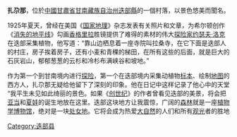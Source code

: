 {{Unreferenced |time=2011-10-16T01:36:35+00:00 }}
'''扎尕那'''，位於[[中國|中國]][[甘肅省|甘肅省]][[甘南藏族自治州|甘南藏族自治州]][[迭部縣|迭部縣]]的一個村落，以景色悠美而聞名。

1925年夏天，曾经在美国《[[国家地理|国家地理]]》杂志发表有关照片和文章，为希尔顿创作《[[消失的地平线|消失的地平线]]》勾画[[香格里拉|香格里拉]]胜镜提供了难得的素材的伟大[[探险家|探险家]][[约瑟夫·洛克|约瑟夫·洛克]]在迭部采集植物，他写道：“靠山边栖息着一座寺院叫拉桑寺，在它下面是迭部人的村庄，房子挨着房子，还有小麦和青稞的梯田，在所有这些的后面，就是巨大的石灰岩山，郁郁葱葱的云杉和冷杉布满峡谷和坡地。” 

作为第一个到甘南境内进行[[探险|探险]]，第一个在迭部境内采集动植物[[标本|标本]]、绘制[[地图|地图]]的西方人，扎尕那无疑给他留下了深刻的印象。他在日记中这样记录了他心中的天堂 “我平生未见如此绮丽的景色。如果《[[创世纪|创世纪]]》的作者曾看见迭部的美景，将会把[[亚当|亚当]]和[[夏娃|夏娃]]的诞生地放在这里。迭部这块地方让我震惊，广阔的[[森林|森林]]就是一座[[植物学|植物学]][[博物馆|博物馆]]，绝对是一块[[处女地|处女地]]。它将会成为热爱[[大自然|大自然]]的人们和所有[[观光|观光]]者的胜地

[[Category:迭部县|Category:迭部县]]